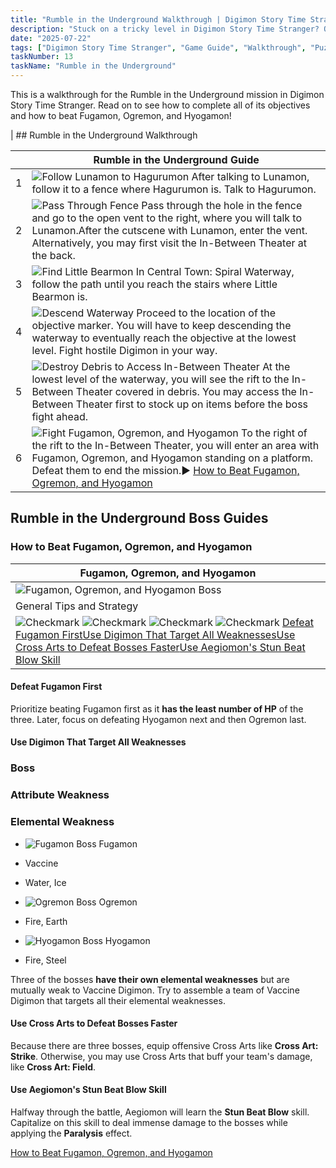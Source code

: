 ```yaml
---
title: "Rumble in the Underground Walkthrough | Digimon Story Time Stranger"
description: "Stuck on a tricky level in Digimon Story Time Stranger? Our complete walkthrough offers expert tips, strategies, and links to level guides to help you master the art of untangling."
date: "2025-07-22"
tags: ["Digimon Story Time Stranger", "Game Guide", "Walkthrough", "Puzzle Games", "Mobile Games"]
taskNumber: 13
taskName: "Rumble in the Underground"
---
```


This is a walkthrough for the Rumble in the Underground mission in Digimon Story Time Stranger. Read on to see how to complete all of its objectives and how to beat Fugamon, Ogremon, and Hyogamon!

| ## Rumble in the Underground Walkthrough

|  | Rumble in the Underground Guide |
| --- | --- |
| 1 | ![Follow Lunamon to Hagurumon](/images/walkthorough/c82c0d5e2a5450fb.webp) After talking to Lunamon, follow it to a fence where Hagurumon is. Talk to Hagurumon. |
| 2 | ![Pass Through Fence](/images/walkthorough/322ae235f9f84299.webp) Pass through the hole in the fence and go to the open vent to the right, where you will talk to Lunamon.After the cutscene with Lunamon, enter the vent. Alternatively, you may first visit the In-Between Theater at the back. |
| 3 | ![Find Little Bearmon](/images/walkthorough/78caecad61ba8960.webp) In Central Town: Spiral Waterway, follow the path until you reach the stairs where Little Bearmon is. |
| 4 | ![Descend Waterway](/images/walkthorough/9ad1867141dd0397.webp) Proceed to the location of the objective marker. You will have to keep descending the waterway to eventually reach the objective at the lowest level. Fight hostile Digimon in your way. |
| 5 | ![Destroy Debris to Access In-Between Theater](/images/walkthorough/06eeedd76e360253.webp) At the lowest level of the waterway, you will see the rift to the In-Between Theater covered in debris. You may access the In-Between Theater first to stock up on items before the boss fight ahead. |
| 6 | ![Fight Fugamon, Ogremon, and Hyogamon](/images/walkthorough/08abedd1084f7be8.webp) To the right of the rift to the In-Between Theater, you will enter an area with Fugamon, Ogremon, and Hyogamon standing on a platform. Defeat them to end the mission.▶︎ [How to Beat Fugamon, Ogremon, and Hyogamon](#hm_101) |

## Rumble in the Underground Boss Guides

### How to Beat Fugamon, Ogremon, and Hyogamon

| Fugamon, Ogremon, and Hyogamon |
| --- |
| ![Fugamon, Ogremon, and Hyogamon Boss](/images/walkthorough/3c3b34ec9ece1882.webp) |
| General Tips and Strategy |
| ![Checkmark](/images/walkthorough/302062a858042a1d.webp) ![Checkmark](/images/walkthorough/302062a858042a1d.webp) ![Checkmark](/images/walkthorough/302062a858042a1d.webp) ![Checkmark](/images/walkthorough/302062a858042a1d.webp) [Defeat Fugamon First](#hs_1)[Use Digimon That Target All Weaknesses](#hs_2)[Use Cross Arts to Defeat Bosses Faster](#hs_3)[Use Aegiomon's Stun Beat Blow Skill](#hs_4) |

#### Defeat Fugamon First

Prioritize beating Fugamon first as it **has the least number of HP** of the three. Later, focus on defeating Hyogamon next and then Ogremon last.

#### Use Digimon That Target All Weaknesses

### Boss

### Attribute Weakness

### Elemental Weakness

- ![[Fugamon](/games/Digimon-Story-Time-Stranger/archives/555362#hl_1) Boss](https://img.game8.co/4297222/31002287b738fc6f7449ba5beb100812.png/show) Fugamon
- Vaccine
- Water, Ice

- ![[Ogremon](/games/Digimon-Story-Time-Stranger/archives/555145#hl_1) Boss](https://img.game8.co/4297220/0a083fb9f0a429fc4151e116ef851031.png/show) Ogremon
- Fire, Earth

- ![[Hyogamon](/games/Digimon-Story-Time-Stranger/archives/555361#hl_1) Boss](https://img.game8.co/4297221/33cf5178b24e0408b2ed1c9008cdb145.png/show) Hyogamon
- Fire, Steel

Three of the bosses **have their own elemental weaknesses** but are mutually weak to Vaccine Digimon. Try to assemble a team of Vaccine Digimon that targets all their elemental weaknesses.

#### Use Cross Arts to Defeat Bosses Faster

Because there are three bosses, equip offensive Cross Arts like **Cross Art: Strike**. Otherwise, you may use Cross Arts that buff your team's damage, like **Cross Art: Field**.

#### Use Aegiomon's Stun Beat Blow Skill

Halfway through the battle, Aegiomon will learn the **Stun Beat Blow** skill. Capitalize on this skill to deal immense damage to the bosses while applying the **Paralysis** effect.

[How to Beat Fugamon, Ogremon, and Hyogamon](/games/Digimon-Story-Time-Stranger/archives/555822)